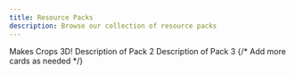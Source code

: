 ---
title: Resource Packs
description: Browse our collection of resource packs
---

<CardGroup cols={3}>
  <Card title="3D Crops" image="/images/3dcrops-1.png">
    Makes Crops 3D!
  </Card>
  <Card title="Pack 2" icon="/images/3dcrops-1.png">
    Description of Pack 2
  </Card>
  <Card title="Pack 3" icon="logo/docusaurus.png">
    Description of Pack 3
  </Card>
  {/* Add more cards as needed */}
</CardGroup>